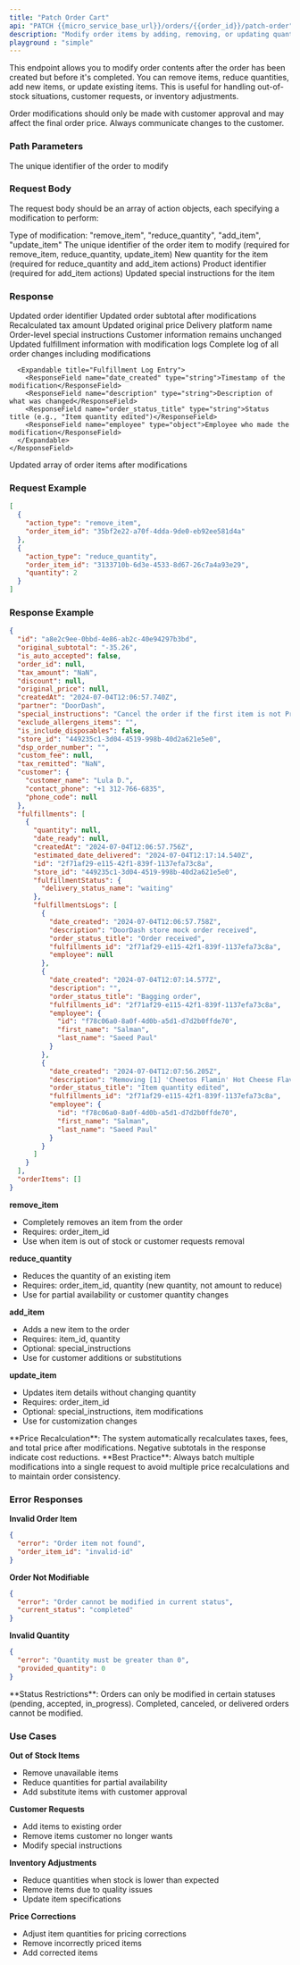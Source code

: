 ---
title: "Patch Order Cart"
api: "PATCH {{micro_service_base_url}}/orders/{{order_id}}/patch-order"
description: "Modify order items by adding, removing, or updating quantities after order creation but before completion."
playground : "simple"
---

This endpoint allows you to modify order contents after the order has been created but before it's completed. You can remove items, reduce quantities, add new items, or update existing items. This is useful for handling out-of-stock situations, customer requests, or inventory adjustments.

<Warning>
Order modifications should only be made with customer approval and may affect the final order price. Always communicate changes to the customer.
</Warning>

### Path Parameters

<ParamField path="order_id" type="string" required>
  The unique identifier of the order to modify
</ParamField>

### Request Body

The request body should be an array of action objects, each specifying a modification to perform:

<ParamField body="action_type" type="string" required>
  Type of modification: "remove_item", "reduce_quantity", "add_item", "update_item"
</ParamField>

<ParamField body="order_item_id" type="string" required>
  The unique identifier of the order item to modify (required for remove_item, reduce_quantity, update_item)
</ParamField>

<ParamField body="quantity" type="integer" optional>
  New quantity for the item (required for reduce_quantity and add_item actions)
</ParamField>

<ParamField body="item_id" type="string" optional>
  Product identifier (required for add_item actions)
</ParamField>

<ParamField body="special_instructions" type="string" optional>
  Updated special instructions for the item
</ParamField>

### Response

<ResponseField name="id" type="string">
  Updated order identifier
</ResponseField>

<ResponseField name="original_subtotal" type="string">
  Updated order subtotal after modifications
</ResponseField>

<ResponseField name="tax_amount" type="string">
  Recalculated tax amount
</ResponseField>

<ResponseField name="original_price" type="string">
  Updated original price
</ResponseField>

<ResponseField name="partner" type="string">
  Delivery platform name
</ResponseField>

<ResponseField name="special_instructions" type="string">
  Order-level special instructions
</ResponseField>

<ResponseField name="customer" type="object">
  Customer information remains unchanged
</ResponseField>

<ResponseField name="fulfillments" type="array">
  Updated fulfillment information with modification logs

  <Expandable title="Fulfillment Details">
    <ResponseField name="fulfillmentsLogs" type="array">
      Complete log of all order changes including modifications
      
      <Expandable title="Fulfillment Log Entry">
        <ResponseField name="date_created" type="string">Timestamp of the modification</ResponseField>
        <ResponseField name="description" type="string">Description of what was changed</ResponseField>
        <ResponseField name="order_status_title" type="string">Status title (e.g., "Item quantity edited")</ResponseField>
        <ResponseField name="employee" type="object">Employee who made the modification</ResponseField>
      </Expandable>
    </ResponseField>
  </Expandable>
</ResponseField>

<ResponseField name="orderItems" type="array">
  Updated array of order items after modifications
</ResponseField>

### Request Example

```json
[
  {
    "action_type": "remove_item",
    "order_item_id": "35bf2e22-a70f-4dda-9de0-eb92ee581d4a"
  },
  {
    "action_type": "reduce_quantity",
    "order_item_id": "3133710b-6d3e-4533-8d67-26c7a4a93e29",
    "quantity": 2
  }
]
```

### Response Example

```json
{
  "id": "a8e2c9ee-0bbd-4e86-ab2c-40e94297b3bd",
  "original_subtotal": "-35.26",
  "is_auto_accepted": false,
  "order_id": null,
  "tax_amount": "NaN",
  "discount": null,
  "original_price": null,
  "createdAt": "2024-07-04T12:06:57.740Z",
  "partner": "DoorDash",
  "special_instructions": "Cancel the order if the first item is not Present",
  "exclude_allergens_items": "",
  "is_include_disposables": false,
  "store_id": "449235c1-3d04-4519-998b-40d2a621e5e0",
  "dsp_order_number": "",
  "custom_fee": null,
  "tax_remitted": "NaN",
  "customer": {
    "customer_name": "Lula D.",
    "contact_phone": "+1 312-766-6835",
    "phone_code": null
  },
  "fulfillments": [
    {
      "quantity": null,
      "date_ready": null,
      "createdAt": "2024-07-04T12:06:57.756Z",
      "estimated_date_delivered": "2024-07-04T12:17:14.540Z",
      "id": "2f71af29-e115-42f1-839f-1137efa73c8a",
      "store_id": "449235c1-3d04-4519-998b-40d2a621e5e0",
      "fulfillmentStatus": {
        "delivery_status_name": "waiting"
      },
      "fulfillmentsLogs": [
        {
          "date_created": "2024-07-04T12:06:57.758Z",
          "description": "DoorDash store mock order received",
          "order_status_title": "Order received",
          "fulfillments_id": "2f71af29-e115-42f1-839f-1137efa73c8a",
          "employee": null
        },
        {
          "date_created": "2024-07-04T12:07:14.577Z",
          "description": "",
          "order_status_title": "Bagging order",
          "fulfillments_id": "2f71af29-e115-42f1-839f-1137efa73c8a",
          "employee": {
            "id": "f78c06a0-8a0f-4d0b-a5d1-d7d2b0ffde70",
            "first_name": "Salman",
            "last_name": "Saeed Paul"
          }
        },
        {
          "date_created": "2024-07-04T12:07:56.205Z",
          "description": "Removing [1] 'Cheetos Flamin' Hot Cheese Flavored Snacks'.",
          "order_status_title": "Item quantity edited",
          "fulfillments_id": "2f71af29-e115-42f1-839f-1137efa73c8a",
          "employee": {
            "id": "f78c06a0-8a0f-4d0b-a5d1-d7d2b0ffde70",
            "first_name": "Salman",
            "last_name": "Saeed Paul"
          }
        }
      ]
    }
  ],
  "orderItems": []
}
```

<Accordion title="Available Action Types">

**remove_item**
- Completely removes an item from the order
- Requires: order_item_id
- Use when item is out of stock or customer requests removal

**reduce_quantity**
- Reduces the quantity of an existing item
- Requires: order_item_id, quantity (new quantity, not amount to reduce)
- Use for partial availability or customer quantity changes

**add_item**
- Adds a new item to the order
- Requires: item_id, quantity
- Optional: special_instructions
- Use for customer additions or substitutions

**update_item**
- Updates item details without changing quantity
- Requires: order_item_id
- Optional: special_instructions, item modifications
- Use for customization changes

</Accordion>

<Note>
**Price Recalculation**: The system automatically recalculates taxes, fees, and total price after modifications. Negative subtotals in the response indicate cost reductions.
</Note>

<Tip>
**Best Practice**: Always batch multiple modifications into a single request to avoid multiple price recalculations and to maintain order consistency.
</Tip>

### Error Responses

<Accordion title="Common Error Scenarios">

**Invalid Order Item**
```json
{
  "error": "Order item not found",
  "order_item_id": "invalid-id"
}
```

**Order Not Modifiable**
```json
{
  "error": "Order cannot be modified in current status",
  "current_status": "completed"
}
```

**Invalid Quantity**
```json
{
  "error": "Quantity must be greater than 0",
  "provided_quantity": 0
}
```

</Accordion>

<Warning>
**Status Restrictions**: Orders can only be modified in certain statuses (pending, accepted, in_progress). Completed, canceled, or delivered orders cannot be modified.
</Warning>

### Use Cases

<Accordion title="Common Modification Scenarios">

**Out of Stock Items**
- Remove unavailable items
- Reduce quantities for partial availability
- Add substitute items with customer approval

**Customer Requests**
- Add items to existing order
- Remove items customer no longer wants
- Modify special instructions

**Inventory Adjustments**
- Reduce quantities when stock is lower than expected
- Remove items due to quality issues
- Update item specifications

**Price Corrections**
- Adjust item quantities for pricing corrections
- Remove incorrectly priced items
- Add corrected items

</Accordion>
